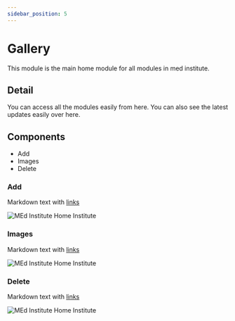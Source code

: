 ```yaml
---
sidebar_position: 5
---
```


# Gallery

This module is the main home module for all modules in med institute. 

## Detail

You can access all the modules easily from here. You can also see the latest updates easily over here. 

## Components

  - Add
  - Images
  - Delete

### Add

Markdown text with [links](./hello.md)

![MEd Institute Home Institute](/img/medinsthomeinst.png)

### Images

Markdown text with [links](./hello.md)

![MEd Institute Home Institute](/img/medinsthomeinst.png)

### Delete

Markdown text with [links](./hello.md)

![MEd Institute Home Institute](/img/medinsthomeinst.png)

